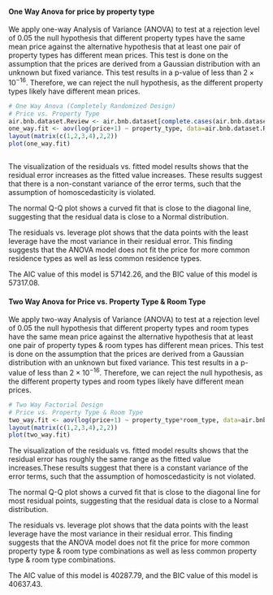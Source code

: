 #### One Way Anova for price by property type

We apply one-way Analysis of Variance (ANOVA) to test at a rejection level of 0.05 the null hypothesis that different property types have the same mean price against the alternative hypothesis that at least one pair of property types has different mean prices. This test is done on the assumption that the prices are derived from a Gaussian distribution with an unknown but fixed variance. This test results in a p-value of less than $2 \times 10^{-16}$. Therefore, we can reject the null hypothesis, as the different property types likely have different mean prices.

```r
# One Way Anova (Completely Randomized Design)
# Price vs. Property Type
air.bnb.dataset.Review <- air.bnb.dataset[complete.cases(air.bnb.dataset$price),c("review_scores_rating","property_type","room_type","price")]
one_way.fit <- aov(log(price+1) ~ property_type, data=air.bnb.dataset.Review)
layout(matrix(c(1,2,3,4),2,2))
plot(one_way.fit)



```

The visualization of the residuals vs. fitted model results shows that the residual error increases as the fitted value increases. These results suggest that there is a non-constant variance of the error terms, such that the assumption of homoscedasticity is violated.

The normal Q-Q plot shows a curved fit that is close to the diagonal line, suggesting that the residual data is close to a Normal distribution.

The residuals vs. leverage plot shows that the data points with the least leverage have the most variance in their residual error. This finding suggests that the ANOVA model does not fit the price for more common residence types as well as less common residence types.

The AIC value of this model is 57142.26, and the BIC value of this model is 57317.08.

#### Two Way Anova for Price vs. Property Type & Room Type

We apply two-way Analysis of Variance (ANOVA) to test at a rejection level of 0.05 the null hypothesis that different property types and room types have the same mean price against the alternative hypothesis that at least one pair of property types & room types has different mean prices. This test is done on the assumption that the prices are derived from a Gaussian distribution with an unknown but fixed variance. This test results in a p-value of less than $2 \times 10^{-16}$. Therefore, we can reject the null hypothesis, as the different property types and room types likely have different mean prices.

```r
# Two Way Factorial Design 
# Price vs. Property Type & Room Type
two_way.fit <- aov(log(price+1) ~ property_type*room_type, data=air.bnb.dataset.Review)
layout(matrix(c(1,2,3,4),2,2))
plot(two_way.fit)
```

The visualization of the residuals vs. fitted model results shows that the residual error has roughly the same range as the fitted value increases.These results suggest that there is a constant variance of the error terms, such that the assumption of homoscedasticity is not violated.

The normal Q-Q plot shows a curved fit that is close to the diagonal line for most residual points, suggesting that the residual data is close to a Normal distribution.

The residuals vs. leverage plot shows that the data points with the least leverage have the most variance in their residual error. This finding suggests that the ANOVA model does not fit the price for more common property type & room type combinations as well as less common property type & room type combinations.

The AIC value of this model is 40287.79, and the BIC value of this model is 40637.43.


